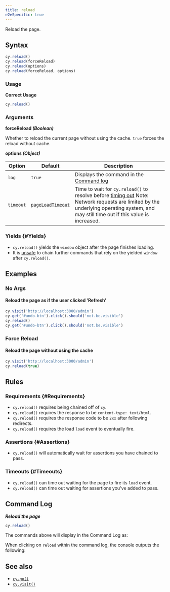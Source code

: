 ```yaml
---
title: reload
e2eSpecific: true
---
```


Reload the page.

## Syntax

```javascript
cy.reload()
cy.reload(forceReload)
cy.reload(options)
cy.reload(forceReload, options)
```

### Usage

<Icon name="check-circle" color="green" /> **Correct Usage**

```javascript
cy.reload()
```

### Arguments

<Icon name="angle-right" /> **forceReload _(Boolean)_**

Whether to reload the current page without using the cache. `true` forces the
reload without cache.

<Icon name="angle-right" /> **options _(Object)_**

| Option    | Default                                                        | Description                                                                                                                                                                                        |
| --------- | -------------------------------------------------------------- | -------------------------------------------------------------------------------------------------------------------------------------------------------------------------------------------------- |
| `log`     | `true`                                                         | Displays the command in the [Command log](/guides/core-concepts/cypress-app#Command-Log)                                                                                                           |
| `timeout` | [`pageLoadTimeout`](/guides/references/configuration#Timeouts) | Time to wait for `cy.reload()` to resolve before [timing out](#Timeouts) Note: Network requests are limited by the underlying operating system, and may still time out if this value is increased. |

### Yields [<Icon name="question-circle"/>](/guides/core-concepts/introduction-to-cypress#Subject-Management) {#Yields}

- `cy.reload()` yields the `window` object after the page finishes loading.
- It is [unsafe](/guides/core-concepts/retry-ability#Only-queries-are-retried)
  to chain further commands that rely on the yielded `window` after
  `cy.reload()`.

## Examples

### No Args

#### Reload the page as if the user clicked 'Refresh'

```javascript
cy.visit('http://localhost:3000/admin')
cy.get('#undo-btn').click().should('not.be.visible')
cy.reload()
cy.get('#undo-btn').click().should('not.be.visible')
```

### Force Reload

#### Reload the page without using the cache

```javascript
cy.visit('http://localhost:3000/admin')
cy.reload(true)
```

## Rules

### Requirements [<Icon name="question-circle"/>](/guides/core-concepts/introduction-to-cypress#Chains-of-Commands) {#Requirements}

- `cy.reload()` requires being chained off of `cy`.
- `cy.reload()` requires the response to be `content-type: text/html`.
- `cy.reload()` requires the response code to be `2xx` after following
  redirects.
- `cy.reload()` requires the load `load` event to eventually fire.

### Assertions [<Icon name="question-circle"/>](/guides/core-concepts/introduction-to-cypress#Assertions) {#Assertions}

- `cy.reload()` will automatically wait for assertions you have chained to pass.

### Timeouts [<Icon name="question-circle"/>](/guides/core-concepts/introduction-to-cypress#Timeouts) {#Timeouts}

- `cy.reload()` can time out waiting for the page to fire its `load` event.
- `cy.reload()` can time out waiting for assertions you've added to pass.

## Command Log

**_Reload the page_**

```javascript
cy.reload()
```

The commands above will display in the Command Log as:

<DocsImage
  src="/img/api/reload/test-page-after-reload-button.png"
  alt="Command Log reload"
/>

When clicking on `reload` within the command log, the console outputs the
following:

<DocsImage
  src="/img/api/reload/command-log-for-reload-cypress.png"
  alt="Console Log reload"
/>

## See also

- [`cy.go()`](/api/commands/go)
- [`cy.visit()`](/api/commands/visit)

